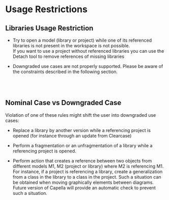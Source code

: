             
= Usage Restrictions =
 
== Libraries Usage Restriction ==
 
* Try to open a model (library or project) while 	one of its referenced libraries is not present in the workspace is 	not possible.<br>If you want to use a project without referenced 	libraries you can use the Detach tool to remove references of missing libraries <br>

* Downgraded use cases are not properly supported. Please be aware of 	the constraints described in the following section.
 
<br>
<br>

 
== Nominal Case vs Downgraded Case ==
 
Violation of one of these rules might shift the user into downgraded use cases:

 
* Replace a library by another version while a referencing project is 	opened (for instance through an update from Clearcase)

* Perform a fragmentation or an unfragmentation of a library while a 	referencing project is opened.

* Perform action that creates a reference between two objects from 	different models M1, M2 (project or library) where M2 is referencing 	M1. For instance, if a project is referencing a library, create a 	generalization from a class in the library to a class in the 	project. Such a situation can be obtained when moving graphically elements between diagrams. Future version of Capella will provide an automatic check to prevent such a situation. <br>

<br>
<br>
 


   